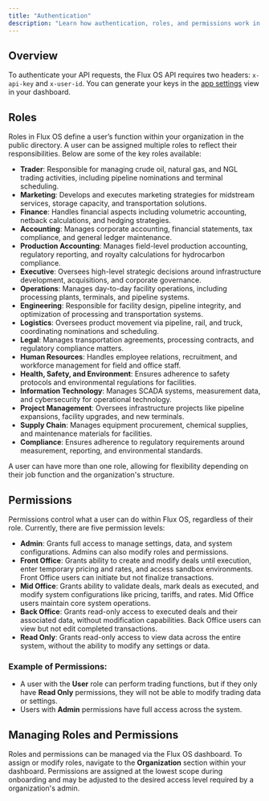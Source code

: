```yaml
---
title: "Authentication"
description: "Learn how authentication, roles, and permissions work in the Flux OS."
---
```


## Overview

To authenticate your API requests, the Flux OS API requires two headers: `x-api-key` and `x-user-id`. You can generate your keys in the [app settings](https://www.flux-os.com/app/settings) view in your dashboard.

## Roles

Roles in Flux OS define a user’s function within your organization in the public directory. A user can be assigned multiple roles to reflect their responsibilities. Below are some of the key roles available:

- **Trader**: Responsible for managing crude oil, natural gas, and NGL trading activities, including pipeline nominations and terminal scheduling.
- **Marketing**: Develops and executes marketing strategies for midstream services, storage capacity, and transportation solutions.
- **Finance**: Handles financial aspects including volumetric accounting, netback calculations, and hedging strategies.
- **Accounting**: Manages corporate accounting, financial statements, tax compliance, and general ledger maintenance.
- **Production Accounting**: Manages field-level production accounting, regulatory reporting, and royalty calculations for hydrocarbon compliance.
- **Executive**: Oversees high-level strategic decisions around infrastructure development, acquisitions, and corporate governance.
- **Operations**: Manages day-to-day facility operations, including processing plants, terminals, and pipeline systems.
- **Engineering**: Responsible for facility design, pipeline integrity, and optimization of processing and transportation systems.
- **Logistics**: Oversees product movement via pipeline, rail, and truck, coordinating nominations and scheduling.
- **Legal**: Manages transportation agreements, processing contracts, and regulatory compliance matters.
- **Human Resources**: Handles employee relations, recruitment, and workforce management for field and office staff.
- **Health, Safety, and Environment**: Ensures adherence to safety protocols and environmental regulations for facilities.
- **Information Technology**: Manages SCADA systems, measurement data, and cybersecurity for operational technology.
- **Project Management**: Oversees infrastructure projects like pipeline expansions, facility upgrades, and new terminals.
- **Supply Chain**: Manages equipment procurement, chemical supplies, and maintenance materials for facilities.
- **Compliance**: Ensures adherence to regulatory requirements around measurement, reporting, and environmental standards.

A user can have more than one role, allowing for flexibility depending on their job function and the organization's structure.

## Permissions

Permissions control what a user can do within Flux OS, regardless of their role. Currently, there are five permission levels:

- **Admin**: Grants full access to manage settings, data, and system configurations. Admins can also modify roles and permissions.
- **Front Office**: Grants ability to create and modify deals until execution, enter temporary pricing and rates, and access sandbox environments. Front Office users can initiate but not finalize transactions.
- **Mid Office**: Grants ability to validate deals, mark deals as executed, and modify system configurations like pricing, tariffs, and rates. Mid Office users maintain core system operations.
- **Back Office**: Grants read-only access to executed deals and their associated data, without modification capabilities. Back Office users can view but not edit completed transactions.
- **Read Only**: Grants read-only access to view data across the entire system, without the ability to modify any settings or data.

### Example of Permissions:

- A user with the **User** role can perform trading functions, but if they only have **Read Only** permissions, they will not be able to modify trading data or settings.
- Users with **Admin** permissions have full access across the system.

## Managing Roles and Permissions

Roles and permissions can be managed via the Flux OS dashboard. To assign or modify roles, navigate to the **Organization** section within your dashboard. Permissions are assigned at the lowest scope during onboarding and may be adjusted to the desired access level required by a organization's admin.
